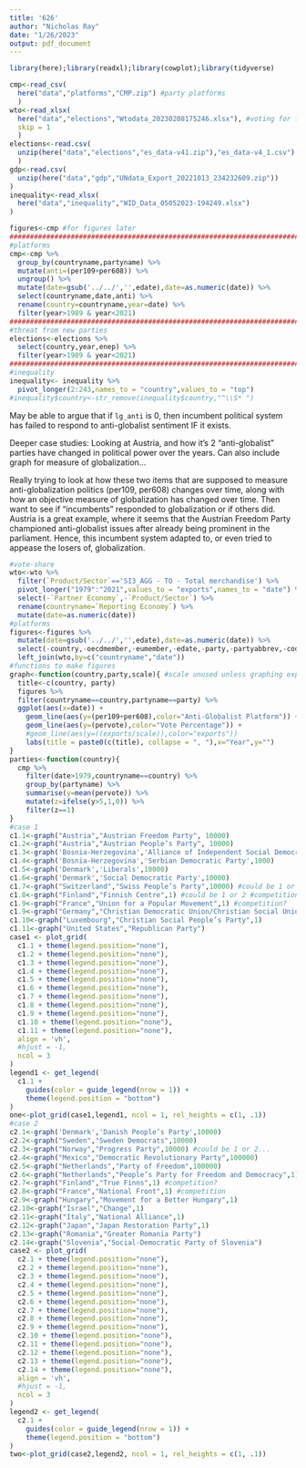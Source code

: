 ```yaml
---
title: '626'
author: "Nicholas Ray"
date: "1/26/2023"
output: pdf_document
---
```

```r
library(here);library(readxl);library(cowplot);library(tidyverse)
```
```r
cmp<-read_csv(
  here("data","platforms","CMP.zip") #party platforms
  )
wto<-read_xlsx(
  here("data","elections","Wtodata_20230208175246.xlsx"), #voting for figures
  skip = 1
  )
elections<-read.csv(
  unzip(here("data","elections","es_data-v41.zip"),"es_data-v4_1.csv")
  )
gdp<-read.csv(
  unzip(here("data","gdp","UNdata_Export_20221013_234232609.zip"))
)
inequality<-read_xlsx(
  here("data","inequality","WID_Data_05052023-194249.xlsx")
)
```
```r
figures<-cmp #for figures later
################################################################################
#platforms
cmp<-cmp %>%
  group_by(countryname,partyname) %>%
  mutate(anti=(per109+per608)) %>%
  ungroup() %>%
  mutate(date=gsub('../../','',edate),date=as.numeric(date)) %>%
  select(countryname,date,anti) %>%
  rename(country=countryname,year=date) %>%
  filter(year>1989 & year<2021)
################################################################################
#threat from new parties
elections<-elections %>%
  select(country,year,enep) %>%
  filter(year>1989 & year<2021)
################################################################################
#inequality
inequality<- inequality %>%
  pivot_longer(2:243,names_to = "country",values_to = "top")
#inequality$country<-str_remove(inequality$country,"^\\S* ")
```

May be able to argue that if `lg_anti` is 0, then incumbent political system has failed to respond to anti-globalist sentiment IF it exists.

Deeper case studies: Looking at Austria, and how it's 2 "anti-globalist" parties have changed in political power over the years. Can also include graph for measure of globalization...

Really trying to look at how these two items that are supposed to measure anti-globalization politics (per109, per608) changes over time, along with how an objective measure of globalization has changed over time. Then want to see if "incumbents" responded to globalization or if others did. Austria is a great example, where it seems that the Austrian Freedom Party championed anti-globalist issues after already being prominent in the parliament. Hence, this incumbent system adapted to, or even tried to appease the losers of, globalization. 

```r
#vote-share
wto<-wto %>%
  filter(`Product/Sector`=='SI3_AGG - TO - Total merchandise') %>%
  pivot_longer("1979":"2021",values_to = "exports",names_to = "date") %>%
  select(-`Partner Economy`,-`Product/Sector`) %>%
  rename(countryname=`Reporting Economy`) %>%
  mutate(date=as.numeric(date))
#platforms
figures<-figures %>%
  mutate(date=gsub('../../','',edate),date=as.numeric(date)) %>%
  select(-country,-oecdmember,-eumember,-edate,-party,-partyabbrev,-coderid,-manual,-coderyear,-testresult,-testeditsim,-voteest,-presvote,-progtype,-datasetorigin,-corpusversion,-total,-peruncod) %>%
  left_join(wto,by=c("countryname","date"))
#functions to make figures
graph<-function(country,party,scale){ #scale unused unless graphing exports too
  title<-c(country, party)
  figures %>%
  filter(countryname==country,partyname==party) %>%
  ggplot(aes(x=date)) +
    geom_line(aes(y=(per109+per608),color="Anti-Globalist Platform")) +
    geom_line(aes(y=(pervote),color="Vote Percentage")) +
    #geom_line(aes(y=((exports/scale)),color="exports"))
    labs(title = paste0(c(title), collapse = ", "),x="Year",y="")
}
parties<-function(country){
  cmp %>%
    filter(date>1979,countryname==country) %>%
    group_by(partyname) %>%
    summarise(y=mean(pervote)) %>%
    mutate(z=ifelse(y>5,1,0)) %>%
    filter(z==1)
}
#case 1
c1.1<-graph("Austria","Austrian Freedom Party", 10000)
c1.2<-graph("Austria","Austrian People’s Party", 10000)
c1.3<-graph('Bosnia-Herzegovina','Alliance of Independent Social Democrats',1000)
c1.4<-graph('Bosnia-Herzegovina','Serbian Democratic Party',1000)
c1.5<-graph('Denmark','Liberals',10000)
c1.6<-graph('Denmark','Social Democratic Party',10000)
c1.7<-graph("Switzerland","Swiss People’s Party",10000) #could be 1 or 2...
c1.8<-graph("Finland","Finnish Centre",1) #could be 1 or 2 #competition?
c1.9<-graph("France","Union for a Popular Movement",1) #competition?
c1.9<-graph("Germany","Christian Democratic Union/Christian Social Union",1)
c1.10<-graph("Luxembourg","Christian Social People’s Party",1)
c1.11<-graph("United States","Republican Party")
case1 <- plot_grid(
  c1.1 + theme(legend.position="none"),
  c1.2 + theme(legend.position="none"),
  c1.3 + theme(legend.position="none"),
  c1.4 + theme(legend.position="none"),
  c1.5 + theme(legend.position="none"),
  c1.6 + theme(legend.position="none"),
  c1.7 + theme(legend.position="none"),
  c1.8 + theme(legend.position="none"),
  c1.9 + theme(legend.position="none"),
  c1.10 + theme(legend.position="none"),
  c1.11 + theme(legend.position="none"),
  align = 'vh',
  #hjust = -1,
  ncol = 3
)
legend1 <- get_legend(
  c1.1 + 
    guides(color = guide_legend(nrow = 1)) +
    theme(legend.position = "bottom")
)
one<-plot_grid(case1,legend1, ncol = 1, rel_heights = c(1, .1))
#case 2
c2.1<-graph('Denmark','Danish People’s Party',10000)
c2.2<-graph("Sweden","Sweden Democrats",10000)
c2.3<-graph("Norway","Progress Party",10000) #could be 1 or 2...
c2.4<-graph("Mexico","Democratic Revolutionary Party",100000)
c2.5<-graph("Netherlands","Party of Freedom",100000)
c2.6<-graph("Netherlands","People’s Party for Freedom and Democracy",1)
c2.7<-graph("Finland","True Finns",1) #competition?
c2.8<-graph("France","National Front",1) #competition
c2.9<-graph("Hungary","Movement for a Better Hungary",1)
c2.10<-graph("Israel","Change",1)
c2.11<-graph("Italy","National Alliance",1)
c2.12<-graph("Japan","Japan Restoration Party",1)
c2.13<-graph("Romania","Greater Romania Party")
c2.14<-graph("Slovenia","Social-Democratic Party of Slovenia")
case2 <- plot_grid(
  c2.1 + theme(legend.position="none"),
  c2.2 + theme(legend.position="none"),
  c2.3 + theme(legend.position="none"),
  c2.4 + theme(legend.position="none"),
  c2.5 + theme(legend.position="none"),
  c2.6 + theme(legend.position="none"),
  c2.7 + theme(legend.position="none"),
  c2.8 + theme(legend.position="none"),
  c2.9 + theme(legend.position="none"),
  c2.10 + theme(legend.position="none"),
  c2.11 + theme(legend.position="none"),
  c2.12 + theme(legend.position="none"),
  c2.13 + theme(legend.position="none"),
  c2.14 + theme(legend.position="none"),
  align = 'vh',
  #hjust = -1,
  ncol = 3
)
legend2 <- get_legend(
  c2.1 + 
    guides(color = guide_legend(nrow = 1)) +
    theme(legend.position = "bottom")
)
two<-plot_grid(case2,legend2, ncol = 1, rel_heights = c(1, .1))
```

